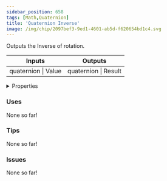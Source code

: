 ```yaml
---
sidebar_position: 658
tags: [Math,Quaternion]
title: 'Quaternion Inverse'
image: /img/chip/2097bef3-9ed1-4601-ab5d-f620654bd1c4.svg
---
```


Outputs the Inverse of rotation.



<IChip uuid="2097bef3-9ed1-4601-ab5d-f620654bd1c4"/>

<table><thead><tr><th>Inputs</th><th>Outputs</th></tr></thead><tbody><tr><td>quaternion | Value</td><td>quaternion | Result</td></tr></tbody></table>

<details>
  <summary>Properties</summary>
  <div>
    <div>
    <table>
      <tbody>
        <tr>
          <td>Is beta required?</td>
          <td>No</td>
        </tr>
        <tr>
          <td>Is chip a trolling risk?</td>
          <td>No</td>
        </tr>
        <tr>
          <td>Is chip a role assignment risk?</td>
          <td>No</td>
        </tr>
        <tr>
          <td>Chip UUID</td>
          <td>2097bef3-9ed1-4601-ab5d-f620654bd1c4</td>
        </tr>
        <tr>
          <td>Room availability</td>
          <td>Available everywhere</td>
        </tr>
      </tbody>
    </table>
    </div>
  </div>
</details>

### Uses

None so far!

### Tips

None so far!

### Issues

None so far!